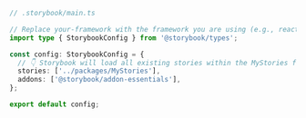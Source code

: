 ```ts
// .storybook/main.ts

// Replace your-framework with the framework you are using (e.g., react-webpack5, vue3-webpack5)
import type { StorybookConfig } from '@storybook/types';

const config: StorybookConfig = {
  // 👇 Storybook will load all existing stories within the MyStories folder
  stories: ['../packages/MyStories'],
  addons: ['@storybook/addon-essentials'],
};

export default config;
```
